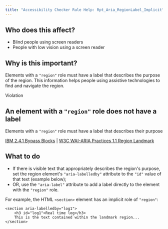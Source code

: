 ```yaml
---
title: "Accessibility Checker Rule Help: Rpt_Aria_RegionLabel_Implicit"
---
```


<div className="toolHelp">
<Row>
<Column colLg={5} colMd={3} colSm={4} className="toolLeft">

## Who does this affect?

* Blind people using screen readers
* People with low vision using a screen reader

## Why is this important?

Elements with a `"region"` role must have a label that describes the purpose of the region. This information helps people using assistive technologies to find and navigate the region.

</Column>
<Column colLg={11} colMd={5} colSm={4} className="toolMain">

<div className="level-violation">
Violation
</div>

## An element with a `"region"` role does not have a label
Elements with a `"region"` role must have a label that describes their purpose

[IBM 2.4.1 Bypass Blocks](http://www.ibm.com/able/guidelines/ci162/bypass_blocks.html) | [W3C WAI-ARIA Practices 1.1 Region Landmark ](https://www.w3.org/TR/wai-aria-practices-1.1/examples/landmarks/region.html)

<div id="elementLocation">
</div>

## What to do

* If there is visible text that appropriately describes the region's purpose, set the region element's `"aria-labelledby"` attribute to the `"id"` value of that text (example below);
* OR, use the `"aria-label"` attribute to add a label directly to the element with the `"region"` role.

For example, the HTML `<section>` element has an implicit role of `"region"`:
```
<section aria-labelledby="log1">
	<h3 id="log1">Real time log</h3>
	This is the text contained within the landmark region...
</section>
```


</Column>
</Row>
</div>
